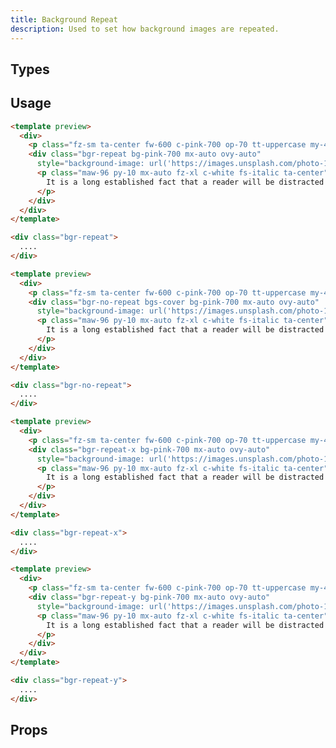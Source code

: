 ```yaml
---
title: Background Repeat
description: Used to set how background images are repeated.
---
```


## Types

<DocsTable
  name="background-repeat"
/>

## Usage

```html rose
<template preview>
  <div>
    <p class="fz-sm ta-center fw-600 c-pink-700 op-70 tt-uppercase my-4">Background-repeat: repeat</p>
    <div class="bgr-repeat bg-pink-700 mx-auto ovy-auto"
      style="background-image: url('https://images.unsplash.com/photo-1647062376475-cf36cfbc3485?ixlib=rb-1.2.1&ixid=MnwxMjA3fDB8MHxwaG90by1wYWdlfHx8fGVufDB8fHx8&auto=format&fit=crop&w=180&q=180'); max-width: 80%; height: 250px;">
      <p class="maw-96 py-10 mx-auto fz-xl c-white fs-italic ta-center">
        It is a long established fact that a reader will be distracted by the readable content of a page when looking at its layout of the test.
      </p>
    </div>
  </div>
</template>

<div class="bgr-repeat">
  ....
</div>
```

```html rose
<template preview>
  <div>
    <p class="fz-sm ta-center fw-600 c-pink-700 op-70 tt-uppercase my-4">Background-repeat: no-repeat</p>
    <div class="bgr-no-repeat bgs-cover bg-pink-700 mx-auto ovy-auto"
      style="background-image: url('https://images.unsplash.com/photo-1647062376475-cf36cfbc3485?ixlib=rb-1.2.1&ixid=MnwxMjA3fDB8MHxwaG90by1wYWdlfHx8fGVufDB8fHx8&auto=format&fit=crop&w=180&q=180'); max-width: 80%; height: 250px;">
      <p class="maw-96 py-10 mx-auto fz-xl c-white fs-italic ta-center">
        It is a long established fact that a reader will be distracted by the readable content of a page when looking at its layout of the test.
      </p>
    </div>
  </div>
</template>

<div class="bgr-no-repeat">
  ....
</div>
```

```html rose
<template preview>
  <div>
    <p class="fz-sm ta-center fw-600 c-pink-700 op-70 tt-uppercase my-4">Background-repeat: repeat-x</p>
    <div class="bgr-repeat-x bg-pink-700 mx-auto ovy-auto"
      style="background-image: url('https://images.unsplash.com/photo-1647062376475-cf36cfbc3485?ixlib=rb-1.2.1&ixid=MnwxMjA3fDB8MHxwaG90by1wYWdlfHx8fGVufDB8fHx8&auto=format&fit=crop&w=180&q=180'); max-width: 80%; height: 250px;">
      <p class="maw-96 py-10 mx-auto fz-xl c-white fs-italic ta-center">
        It is a long established fact that a reader will be distracted by the readable content of a page when looking at its layout of the test.
      </p>
    </div>
  </div>
</template>

<div class="bgr-repeat-x">
  ....
</div>
```

```html rose
<template preview>
  <div>
    <p class="fz-sm ta-center fw-600 c-pink-700 op-70 tt-uppercase my-4">Background-repeat: repeat-y</p>
    <div class="bgr-repeat-y bg-pink-700 mx-auto ovy-auto"
      style="background-image: url('https://images.unsplash.com/photo-1647062376475-cf36cfbc3485?ixlib=rb-1.2.1&ixid=MnwxMjA3fDB8MHxwaG90by1wYWdlfHx8fGVufDB8fHx8&auto=format&fit=crop&w=180&q=180'); max-width: 80%; height: 250px;">
      <p class="maw-96 py-10 mx-auto fz-xl c-white fs-italic ta-center">
        It is a long established fact that a reader will be distracted by the readable content of a page when looking at its layout of the test.
      </p>
    </div>
  </div>
</template>

<div class="bgr-repeat-y">
  ....
</div>
```

## Props

<DocsTable 
  type="props"
  name="background-repeat"
/>


